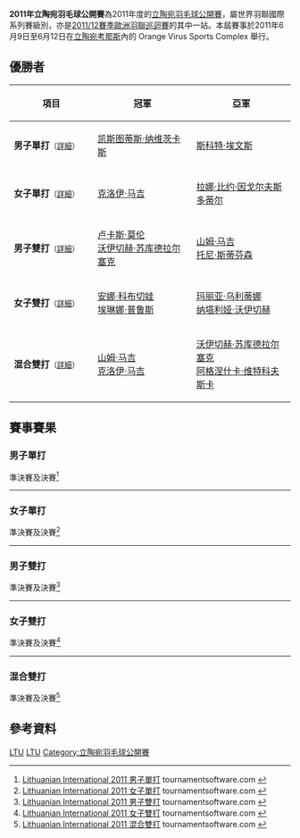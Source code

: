 {{noteTA|G1=Badminton}}
{{infobox badminton event
|name           = 2011年立陶宛羽毛球公開賽
|image          = 
|size           = 
|caption        =
|dates          = 2011年6月9日－6月12日
|number_edition = 
|level          = 4B
|prize_money    = 5,000美元
|location       = {{LTU}}[[考那斯|考那斯]]
|venue          = Orange Virus Sports Complex
|previous       = 2010年立陶宛羽毛球公開賽 
|next           = 2013年立陶宛羽毛球公開賽
}}
'''2011年立陶宛羽毛球公開賽'''為2011年度的[[立陶宛羽毛球公開賽|立陶宛羽毛球公開賽]]，屬世界羽聯國際系列賽級別，亦是[[2011/12賽季歐洲羽聯巡迴賽|2011/12賽季歐洲羽聯巡迴賽]]的其中一站。本屆賽事於2011年6月9日至6月12日在[[立陶宛|立陶宛]][[考那斯|考那斯]]內的 Orange Virus Sports Complex 舉行。

== 優勝者 ==
{| class=wikitable style="font-size:small"
!width="200"|項目
!width="250"|冠軍
!width="250"|亞軍
|-
|'''男子單打'''<small>（[[#男子單打|詳細]]）</small>
|{{flagicon|LTU}} [[凯斯图蒂斯·纳维茨卡斯|凯斯图蒂斯·纳维茨卡斯]]
|{{flagicon|IRL}} [[斯科特·埃文斯|斯科特·埃文斯]]
|-
|'''女子單打'''<small>（[[#女子單打|詳細]]）</small>
|{{flagicon|IRL}} [[克洛伊·马吉|克洛伊·马吉]]
|{{flagicon|ISL}} [[拉娜·比约·因戈尔夫斯多蒂尔|拉娜·比约·因戈尔夫斯多蒂尔]]
|-
|'''男子雙打'''<small>（[[#男子雙打|詳細]]）</small>
|{{flagicon|POL}} [[卢卡斯·莫伦|卢卡斯·莫伦]]<br/>{{flagicon|POL}} [[沃伊切赫·苏库德拉尔塞克|沃伊切赫·苏库德拉尔塞克]]
|{{flagicon|IRL}} [[山姆·马吉|山姆·马吉]]<br/>{{flagicon|IRL}} [[托尼·斯蒂芬森|托尼·斯蒂芬森]]
|-
|'''女子雙打'''<small>（[[#女子雙打|詳細]]）</small>
|{{flagicon|UKR}} [[安娜·科布切娃|安娜·科布切娃]]<br/>{{flagicon|UKR}} [[埃琳娜·普鲁斯|埃琳娜·普鲁斯]]
|{{flagicon|UKR}} [[玛丽亚·乌利蒂娜|玛丽亚·乌利蒂娜]]<br/>{{flagicon|UKR}} [[纳塔利娅·沃伊切赫|纳塔利娅·沃伊切赫]]
|-
|'''混合雙打'''<small>（[[#混合雙打|詳細]]）</small>
|{{flagicon|IRL}} [[山姆·马吉|山姆·马吉]]<br/>{{flagicon|IRL}} [[克洛伊·马吉|克洛伊·马吉]]
|{{flagicon|POL}} [[沃伊切赫·苏库德拉尔塞克|沃伊切赫·苏库德拉尔塞克]]<br/>{{flagicon|POL}} [[阿格涅什卡·维特科夫斯卡|阿格涅什卡·维特科夫斯卡]]
|}

== 賽事賽果 ==
=== 男子單打 ===
;準決賽及決賽<ref name="MS">[http://tournamentsoftware.com/sport/draw.aspx?id=AAA6BD53-77C7-4282-B3E7-411A793CCAC5&draw=2 Lithuanian International 2011 男子單打] tournamentsoftware.com {{en}}</ref>
{{4TeamBracket-Tennis3-v2
| team-width=200
| RD1-seed1=1
| RD1-team1='''{{flagicon|LTU}} [[凯斯图蒂斯·纳维茨卡斯|凯斯图蒂斯·纳维茨卡斯]]
| RD1-score1-1='''21
| RD1-score1-2=18
| RD1-score1-3='''21
| RD1-seed2=5
| RD1-team2={{flagicon|SLO}} [[伊斯托克·乌特鲁萨|伊斯托克·乌特鲁萨]]
| RD1-score2-1=15
| RD1-score2-2='''21
| RD1-score2-3=6

| RD1-seed3=3
| RD1-team3={{flagicon|EST}} [[劳尔·穆斯特|劳尔·穆斯特]]
| RD1-score3-1=18
| RD1-score3-2=11
| RD1-score3-3=
| RD1-seed4=2
| RD1-team4='''{{flagicon|IRL}} [[斯科特·埃文斯|斯科特·埃文斯]]
| RD1-score4-1='''21
| RD1-score4-2='''21
| RD1-score4-3=

| RD2-seed1=1
| RD2-team1='''{{flagicon|LTU}} [[凯斯图蒂斯·纳维茨卡斯|凯斯图蒂斯·纳维茨卡斯]]
| RD2-score1-1='''21
| RD2-score1-2=12
| RD2-score1-3='''21
| RD2-seed2=2
| RD2-team2={{flagicon|IRL}} [[斯科特·埃文斯|斯科特·埃文斯]]
| RD2-score2-1=17
| RD2-score2-2='''21
| RD2-score2-3=11
}}
----

=== 女子單打 ===
;準決賽及決賽<ref name="WS">[http://tournamentsoftware.com/sport/draw.aspx?id=AAA6BD53-77C7-4282-B3E7-411A793CCAC5&draw=4 Lithuanian International 2011 女子單打] tournamentsoftware.com {{en}}</ref>
{{4TeamBracket-Tennis3-v2
| team-width=200
| RD1-seed1=1
| RD1-team1={{flagicon|SUI}} [[让尼娜·奇科尼尼|让尼娜·奇科尼尼]]
| RD1-score1-1=18
| RD1-score1-2=23
| RD1-score1-3=
| RD1-seed2=4
| RD1-team2='''{{nowrap|{{flagicon|ISL}} [[拉娜·比约·因戈尔夫斯多蒂尔|拉娜·比约·因戈尔夫斯多蒂尔]]}}
| RD1-score2-1='''21
| RD1-score2-2='''25
| RD1-score2-3=

| RD1-seed3=3
| RD1-team3={{flagicon|GER}} [[卡琳·施纳泽|卡琳·施纳泽]]
| RD1-score3-1=17
| RD1-score3-2=12
| RD1-score3-3=
| RD1-seed4=2
| RD1-team4='''{{flagicon|IRL}} [[克洛伊·马吉|克洛伊·马吉]]
| RD1-score4-1='''21
| RD1-score4-2='''21
| RD1-score4-3=

| RD2-seed1=4
| RD2-team1={{nowrap|{{flagicon|ISL}} [[拉娜·比约·因戈尔夫斯多蒂尔|拉娜·比约·因戈尔夫斯多蒂尔]]}}
| RD2-score1-1=11
| RD2-score1-2=21
| RD2-score1-3=
| RD2-seed2=2
| RD2-team2='''{{flagicon|IRL}} [[克洛伊·马吉|克洛伊·马吉]]
| RD2-score2-1='''21
| RD2-score2-2='''23
| RD2-score2-3=
}}
----

=== 男子雙打 ===
;準決賽及決賽<ref name="MD">[http://tournamentsoftware.com/sport/draw.aspx?id=AAA6BD53-77C7-4282-B3E7-411A793CCAC5&draw=6 Lithuanian International 2011 男子雙打] tournamentsoftware.com {{en}}</ref>
{{4TeamBracket-Tennis3-v2
| team-width=200
| RD1-seed1=1
| RD1-team1='''{{nowrap|{{flagicon|POL}} [[卢卡斯·莫伦|卢卡斯·莫伦]]<br/> {{flagicon|POL}} [[沃伊切赫·苏库德拉尔塞克|沃伊切赫·苏库德拉尔塞克]]}}
| RD1-score1-1='''21
| RD1-score1-2='''21
| RD1-score1-3=
| RD1-seed2=4
| RD1-team2={{flagicon|UKR}} [[根纳季·纳塔罗夫|根纳季·纳塔罗夫]]<br/> {{flagicon|UKR}} [[阿提姆·波奇塔列夫|阿提姆·波奇塔列夫]]
| RD1-score2-1=15
| RD1-score2-2=12
| RD1-score2-3=

| RD1-seed3=
| RD1-team3={{flagicon|RUS}} [[Nikolay_Nikolaenko|Nikolay Nikolaenko]]<br/> {{flagicon|RUS}} [[Nikolay_Ukk|Nikolay Ukk]]
| RD1-score3-1=19
| RD1-score3-2=18
| RD1-score3-3=
| RD1-seed4=2
| RD1-team4='''{{flagicon|IRL}} [[山姆·马吉|山姆·马吉]]<br/> {{flagicon|IRL}} [[托尼·斯蒂芬森|托尼·斯蒂芬森]]
| RD1-score4-1='''21
| RD1-score4-2='''21
| RD1-score4-3=

| RD2-seed1=1
| RD2-team1='''{{nowrap|{{flagicon|POL}} [[卢卡斯·莫伦|卢卡斯·莫伦]]<br/> {{flagicon|POL}} [[沃伊切赫·苏库德拉尔塞克|沃伊切赫·苏库德拉尔塞克]]}}
| RD2-score1-1='''21
| RD2-score1-2='''24
| RD2-score1-3=
| RD2-seed2=2
| RD2-team2={{flagicon|IRL}} [[山姆·马吉|山姆·马吉]]<br/> {{flagicon|IRL}} [[托尼·斯蒂芬森|托尼·斯蒂芬森]]
| RD2-score2-1=12
| RD2-score2-2=22
| RD2-score2-3=
}}
----

=== 女子雙打 ===
;準決賽及決賽<ref name="WD">[http://tournamentsoftware.com/sport/draw.aspx?id=AAA6BD53-77C7-4282-B3E7-411A793CCAC5&draw=7 Lithuanian International 2011 女子雙打] tournamentsoftware.com {{en}}</ref>
{{4TeamBracket-Tennis3-v2
| team-width=200
| RD1-seed1=1
| RD1-team1='''{{flagicon|UKR}} [[玛丽亚·乌利蒂娜|玛丽亚·乌利蒂娜]]<br/> {{flagicon|UKR}} [[纳塔利娅·沃伊切赫|纳塔利娅·沃伊切赫]]
| RD1-score1-1='''30
| RD1-score1-2='''21
| RD1-score1-3=
| RD1-seed2=
| RD1-team2={{flagicon|RUS}} [[安娜斯塔西亚·切尔维亚科娃|安娜斯塔西亚·切尔维亚科娃]]<br/> {{flagicon|RUS}} [[Anastasia_Nazarchuk|Anastasia Nazarchuk]]
| RD1-score2-1=29
| RD1-score2-2=13
| RD1-score2-3=

| RD1-seed3=
| RD1-team3={{flagicon|POL}} [[阿格涅什卡·维特科夫斯卡|阿格涅什卡·维特科夫斯卡]]<br/> {{flagicon|POL}} [[阿内塔·维特科夫斯卡|阿内塔·维特科夫斯卡]]
| RD1-score3-1=12
| RD1-score3-2=16
| RD1-score3-3=
| RD1-seed4=2
| RD1-team4='''{{flagicon|UKR}} [[安娜·科布切娃|安娜·科布切娃]]<br/> {{flagicon|UKR}} [[埃琳娜·普鲁斯|埃琳娜·普鲁斯]]
| RD1-score4-1='''21
| RD1-score4-2='''21
| RD1-score4-3=

| RD2-seed1=1
| RD2-team1={{flagicon|UKR}} [[玛丽亚·乌利蒂娜|玛丽亚·乌利蒂娜]]<br/> {{flagicon|UKR}} [[纳塔利娅·沃伊切赫|纳塔利娅·沃伊切赫]]
| RD2-score1-1=12
| RD2-score1-2=19
| RD2-score1-3=
| RD2-seed2=2
| RD2-team2='''{{flagicon|UKR}} [[安娜·科布切娃|安娜·科布切娃]]<br/> {{flagicon|UKR}} [[埃琳娜·普鲁斯|埃琳娜·普鲁斯]]
| RD2-score2-1='''21
| RD2-score2-2='''21
| RD2-score2-3=
}}
----

=== 混合雙打 ===
;準決賽及決賽<ref name="XD">[http://tournamentsoftware.com/sport/draw.aspx?id=AAA6BD53-77C7-4282-B3E7-411A793CCAC5&draw=8 Lithuanian International 2011 混合雙打] tournamentsoftware.com {{en}}</ref>
{{4TeamBracket-Tennis3-v2
| team-width=200
| RD1-seed1=1
| RD1-team1='''{{nowrap|{{flagicon|POL}} [[沃伊切赫·苏库德拉尔塞克|沃伊切赫·苏库德拉尔塞克]]<br/> {{flagicon|POL}} [[阿格涅什卡·维特科夫斯卡|阿格涅什卡·维特科夫斯卡]]}}
| RD1-score1-1='''21
| RD1-score1-2='''21
| RD1-score1-3=
| RD1-seed2=3
| RD1-team2={{flagicon|BLR}} [[Aliaksei_Konakh|Aliaksei Konakh]]<br/> {{flagicon|BLR}} [[阿莱西亚·扎伊特萨娃|阿莱西亚·扎伊特萨娃]]
| RD1-score2-1=17
| RD1-score2-2=11
| RD1-score2-3=

| RD1-seed3=4
| RD1-team3={{flagicon|POL}} [[马切伊·保拉科夫斯基|马切伊·保拉科夫斯基]]<br/> {{flagicon|POL}} [[阿内塔·维特科夫斯卡|阿内塔·维特科夫斯卡]]
| RD1-score3-1=15
| RD1-score3-2=14
| RD1-score3-3=
| RD1-seed4=2
| RD1-team4='''{{flagicon|IRL}} [[山姆·马吉|山姆·马吉]]<br/> {{flagicon|IRL}} [[克洛伊·马吉|克洛伊·马吉]]
| RD1-score4-1='''21
| RD1-score4-2='''21
| RD1-score4-3=

| RD2-seed1=1
| RD2-team1={{nowrap|{{flagicon|POL}} [[沃伊切赫·苏库德拉尔塞克|沃伊切赫·苏库德拉尔塞克]]<br/> {{flagicon|POL}} [[阿格涅什卡·维特科夫斯卡|阿格涅什卡·维特科夫斯卡]]}}
| RD2-score1-1=9
| RD2-score1-2='''21
| RD2-score1-3=19
| RD2-seed2=2
| RD2-team2='''{{flagicon|IRL}} [[山姆·马吉|山姆·马吉]]<br/> {{flagicon|IRL}} [[克洛伊·马吉|克洛伊·马吉]]
| RD2-score2-1='''21
| RD2-score2-2=15
| RD2-score2-3='''21
}}

== 參考資料 ==
{{Reflist}}

[[Category:2011年世界羽聯未來系列賽|LTU]]
[[Category:2011/12賽季歐洲羽聯巡迴賽|LTU]]
[[Category:立陶宛羽毛球公開賽|Category:立陶宛羽毛球公開賽]]